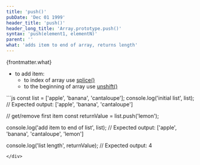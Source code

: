 ```yaml
---
title: 'push()'
pubDate: 'Dec 01 1999'
header_title: 'push()'
header_long_title: 'Array.prototype.push()'
syntax: 'push(element1, elementN)'
parent: ''
what: 'adds item to end of array, returns length'
---
```


{frontmatter.what}

- to add item:
  - to index of array use [splice()](../splice-add-item/)
  - to the beginning of array use [unshift()](../unshift/)

<div class="copy-to-clipboard-wrap" id="code-sample-01">
<CopyToClipboard id="code-sample-01"></CopyToClipboard>
```js
const list = ['apple', 'banana', 'cantaloupe'];
console.log('initial list', list);
// Expected output: ['apple', 'banana', 'cantaloupe']

// get/remove first item
const returnValue = list.push('lemon');

console.log('add item to end of list', list);
// Expected output: ['apple', 'banana', 'cantaloupe', 'lemon']

console.log('list length', returnValue);
// Expected output: 4
```
</div>
